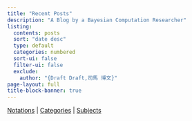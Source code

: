```yaml
---
title: "Recent Posts"
description: "A Blog by a Bayesian Computation Researcher"
listing:
  contents: posts
  sort: "date desc"
  type: default
  categories: numbered
  sort-ui: false
  filter-ui: false
  exclude: 
    author: "{Draft Draft,司馬 博文}"
page-layout: full
title-block-banner: true
---
```


[Notations](/posts/Surveys/Notations.qmd)  |  [Categories](/static/categories.qmd)  |  [Subjects](/static/subjects.qmd)